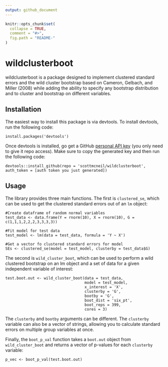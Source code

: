 ```yaml
---
output: github_document
---
```


<!-- README.md is generated from README.Rmd. Please edit that file -->

```r
knitr::opts_chunk$set(
  collapse = TRUE,
  comment = "#>",
  fig.path = "README-"
)
```
# wildclusterboot

wildclusterboot is a package designed to implement clustered standard errors and the wild cluster bootstrap based on Cameron, Gelbach, and Miller (2008) while adding the ability to specify any bootstrap distribution and to cluster and bootstrap on different variables.

## Installation

The easiest way to install this package is via devtools. To install devtools, run the following code:
```
install.packages('devtools')
```

Once devtools is installed, go get a GitHub [personal API key](https://github.com/settings/tokens) (you only need to give it repo access). Make sure to copy the generated key and then run the following code:

```
devtools::install_github(repo = 'scottmcneil/wildclusterboot', auth_token = [auth token you just generated])

```

## Usage

The library provides three main functions. The first is `clustered_se`, which can be used to get the clustered standard errors out of an `lm` object:

```
#Create dataframe of random normal variables
test_data <- data.frame(Y = rnorm(10), X = rnorm(10), G = c(1,1,1,2,2,2,3,3,3,3))

#Fit model for test data
test_model <- lm(data = test_data, formula = 'Y ~ X')

#Get a vector fo clustered standard errors for model
SEs <- clustered_se(model = test_model, clusterby = test_data$G)

```

The second is `wild_cluster_boot`, which can be used to perform a wild clustered bootstrap on an lm object and a set of data for a given independent variable of interest:

```
test.boot.out <- wild_cluster_boot(data = test_data,
                                   model = test_model,
                                   x_interest = 'X',
                                   clusterby = 'G',
                                   bootby = 'G',
                                   boot_dist = 'six_pt',
                                   boot_reps = 399,
                                   cores = 3)

```
The `clusterby` and `bootby` arguments can be different. The `clusterby` variable can also be a vector of strings, allowing you to calculate standard errors on multiple group variables at once.

Finally, the `boot_p_val` function takes a `boot.out` object from `wild_cluster_boot` and returns a vector of p-values for each `clusterby` variable:

```
p_vec <- boot_p_val(test.boot.out)
```
